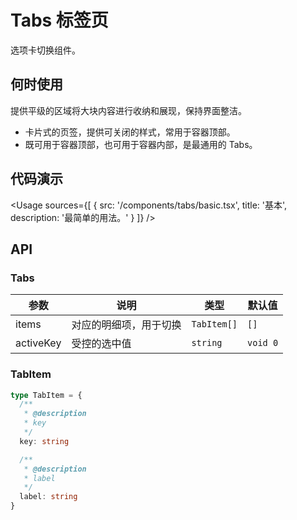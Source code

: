 
# Tabs 标签页

选项卡切换组件。

## 何时使用

提供平级的区域将大块内容进行收纳和展现，保持界面整洁。

- 卡片式的页签，提供可关闭的样式，常用于容器顶部。
- 既可用于容器顶部，也可用于容器内部，是最通用的 Tabs。

## 代码演示

<Usage
  sources={[
    {
      src: '/components/tabs/basic.tsx',
      title: '基本',
      description: '最简单的用法。'
    }
  ]}
/>

## API

### Tabs

| 参数      | 说明                   | 类型        | 默认值   |
| --------- | ---------------------- | ----------- | -------- |
| items     | 对应的明细项，用于切换 | `TabItem[]` | `[]`     |
| activeKey | 受控的选中值           | `string`    | `void 0` |

### TabItem

```ts
type TabItem = {
  /**
   * @description
   * key
   */
  key: string

  /**
   * @description
   * label
   */
  label: string
}
```
